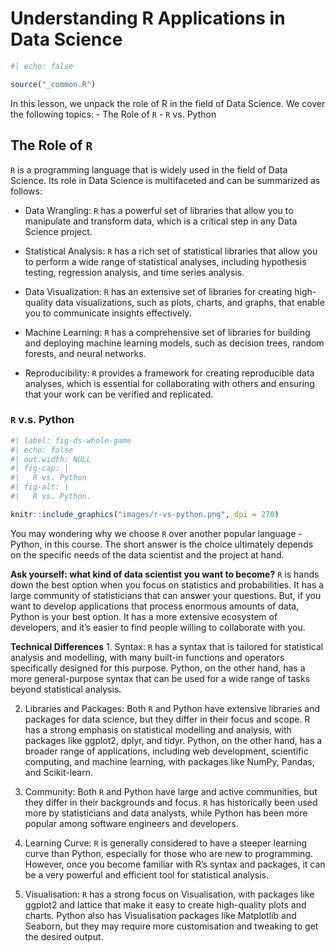 # Understanding R Applications in Data Science {#sec-understanding-r-applications}

```r
#| echo: false

source("_common.R")
```

In this lesson, we unpack the role of R in the field of Data Science. We cover the following topics:
- The Role of `R`
- `R` vs. Python

## The Role of `R`

`R` is a programming language that is widely used in the field of Data Science. Its role in Data Science is multifaceted and can be summarized as follows:

- Data Wrangling: `R` has a powerful set of libraries that allow you to manipulate and transform data, which is a critical step in any Data Science project.

- Statistical Analysis: `R` has a rich set of statistical libraries that allow you to perform a wide range of statistical analyses, including hypothesis testing, regression analysis, and time series analysis.

- Data Visualization: `R` has an extensive set of libraries for creating high-quality data visualizations, such as plots, charts, and graphs, that enable you to communicate insights effectively.

- Machine Learning: `R` has a comprehensive set of libraries for building and deploying machine learning models, such as decision trees, random forests, and neural networks.

- Reproducibility: `R` provides a framework for creating reproducible data analyses, which is essential for collaborating with others and ensuring that your work can be verified and replicated.

### `R` v.s. Python

```r
#| label: fig-ds-whole-game 
#| echo: false
#| out.width: NULL
#| fig-cap: |
#|   R vs. Python
#| fig-alt: |
#|   R vs. Python.

knitr::include_graphics("images/r-vs-python.png", dpi = 270)
```

You may wondering why we choose `R` over another popular language - Python, in this course. The short answer is the choice ultimately depends on the specific needs of the data scientist and the project at hand.

**Ask yourself: what kind of data scientist you want to become?**
`R` is hands down the best option when you focus on statistics and probabilities. It has a large community of statisticians that can answer your questions. But, if you want to develop applications that process enormous amounts of data, Python is your best option. It has a more extensive ecosystem of developers, and it’s easier to find people willing to collaborate with you.

**Technical Differences**
1. Syntax: `R` has a syntax that is tailored for statistical analysis and modelling, with many built-in functions and operators specifically designed for this purpose. Python, on the other hand, has a more general-purpose syntax that can be used for a wide range of tasks beyond statistical analysis.

2. Libraries and Packages: Both `R` and Python have extensive libraries and packages for data science, but they differ in their focus and scope. R has a strong emphasis on statistical modelling and analysis, with packages like ggplot2, dplyr, and tidyr. Python, on the other hand, has a broader range of applications, including web development, scientific computing, and machine learning, with packages like NumPy, Pandas, and Scikit-learn.

3. Community: Both `R` and Python have large and active communities, but they differ in their backgrounds and focus. `R` has historically been used more by statisticians and data analysts, while Python has been more popular among software engineers and developers.

4. Learning Curve: `R` is generally considered to have a steeper learning curve than Python, especially for those who are new to programming. However, once you become familiar with R’s syntax and packages, it can be a very powerful and efficient tool for statistical analysis.

5. Visualisation: `R` has a strong focus on Visualisation, with packages like ggplot2 and lattice that make it easy to create high-quality plots and charts. Python also has Visualisation packages like Matplotlib and Seaborn, but they may require more customisation and tweaking to get the desired output.

